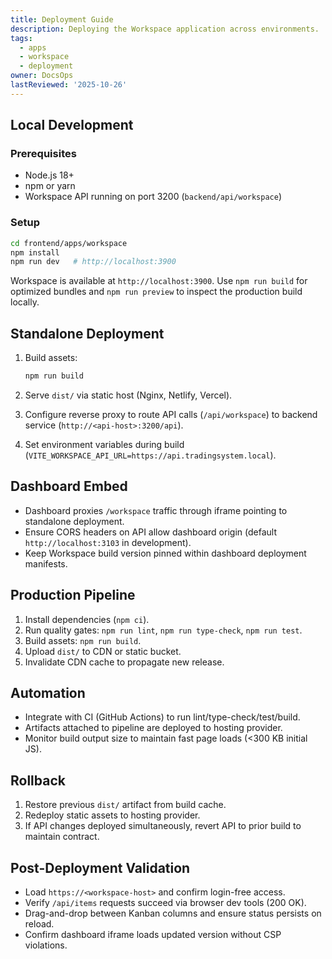 ```yaml
---
title: Deployment Guide
description: Deploying the Workspace application across environments.
tags:
  - apps
  - workspace
  - deployment
owner: DocsOps
lastReviewed: '2025-10-26'
---
```

## Local Development

### Prerequisites

- Node.js 18+
- npm or yarn
- Workspace API running on port 3200 (`backend/api/workspace`)

### Setup

```bash
cd frontend/apps/workspace
npm install
npm run dev   # http://localhost:3900
```

Workspace is available at `http://localhost:3900`. Use `npm run build` for optimized bundles and `npm run preview` to inspect the production build locally.

## Standalone Deployment

1. Build assets:

   ```bash
   npm run build
   ```

2. Serve `dist/` via static host (Nginx, Netlify, Vercel).
3. Configure reverse proxy to route API calls (`/api/workspace`) to backend service (`http://<api-host>:3200/api`).
4. Set environment variables during build (`VITE_WORKSPACE_API_URL=https://api.tradingsystem.local`).

## Dashboard Embed

- Dashboard proxies `/workspace` traffic through iframe pointing to standalone deployment.
- Ensure CORS headers on API allow dashboard origin (default `http://localhost:3103` in development).
- Keep Workspace build version pinned within dashboard deployment manifests.

## Production Pipeline

1. Install dependencies (`npm ci`).
2. Run quality gates: `npm run lint`, `npm run type-check`, `npm run test`.
3. Build assets: `npm run build`.
4. Upload `dist/` to CDN or static bucket.
5. Invalidate CDN cache to propagate new release.

## Automation

- Integrate with CI (GitHub Actions) to run lint/type-check/test/build.
- Artifacts attached to pipeline are deployed to hosting provider.
- Monitor build output size to maintain fast page loads (&lt;300 KB initial JS).

## Rollback

1. Restore previous `dist/` artifact from build cache.
2. Redeploy static assets to hosting provider.
3. If API changes deployed simultaneously, revert API to prior build to maintain contract.

## Post-Deployment Validation

- Load `https://<workspace-host>` and confirm login-free access.
- Verify `/api/items` requests succeed via browser dev tools (200 OK).
- Drag-and-drop between Kanban columns and ensure status persists on reload.
- Confirm dashboard iframe loads updated version without CSP violations.
